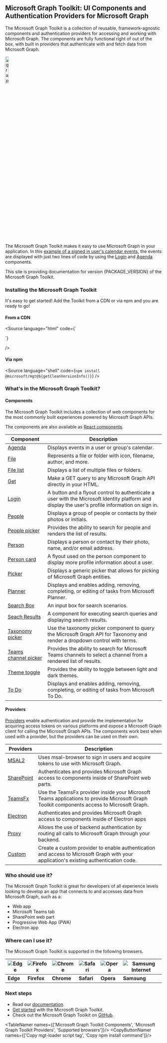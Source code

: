 
<Meta title="Overview" />

## Microsoft Graph Toolkit: UI Components and Authentication Providers for Microsoft Graph

The Microsoft Graph Toolkit is a collection of reusable, framework-agnostic components and authentication providers for accessing and working with Microsoft Graph. The components are fully functional right of out of the box, with built in providers that authenticate with and fetch data from Microsoft Graph.

<img src="graff.png" className="docs-img-centered" alt="graph logo" width="15%"/>

The Microsoft Graph Toolkit makes it easy to use Microsoft Graph in your application. In this [example of a signed in user's calendar events](?path=/story/samples-general-html--calendar), the events are displayed with just two lines of code by using the [Login](?path=/story/components-mgt-login-html--login) and [Agenda](?path=/story/components-mgt-agenda-html--agenda) components.

<p>This site is providing documentation for version {PACKAGE_VERSION} of the Microsoft Graph Toolkit.</p>

### Installing the Microsoft Graph Toolkit

It's easy to get started! Add the Toolkit from a CDN or via npm and you are ready to go!

#### From a CDN

<Source
 language="html"
 code={`
 <script type="module">
  Providers.globalProvider = new Msal2Provider({clientId: '[CLIENT-ID]'});
  registerMgtComponents();
</script>`}
/>

#### Via npm

<Source
 language="shell"
 code={`npm install @microsoft/mgt@${getCleanVersionInfo()}`}
/>

### What's in the Microsoft Graph Toolkit?

#### Components

The Microsoft Graph Toolkit includes a collection of web components for the most commonly built experiences powered by Microsoft Graph APIs.

The components are also available as [React components](https://learn.microsoft.com/graph/toolkit/get-started/mgt-react).

| Component                                                                                           | Description                                                                                                                                      |
| --------------------------------------------------------------------------------------------------- | ------------------------------------------------------------------------------------------------------------------------------------------------ |
| [Agenda](?path=/story/components-mgt-agenda-html--agenda)                                           | Displays events in a user or group's calendar.                                                                                                   |
| [File](?path=/story/components-mgt-file-html--file)                                                 | Represents a file or folder with icon, filename, author, and more.                                                                               |
| [File list](?path=/story/components-mgt-file-list-html--file-list)                                  | Displays a list of multiple files or folders.                                                                                                    |
| [Get](?path=/story/components-mgt-get-html--get-email)                                              | Make a GET query to any Microsoft Graph API directly in your HTML.                                                                               |
| [Login](?path=/story/components-mgt-login-html--login)                                              | A button and a flyout control to authenticate a user with the Microsoft Identity platform and display the user's profile information on sign in. |
| [People](?path=/story/components-mgt-people-html--people)                                           | Displays a group of people or contacts by their photos or initials.                                                                              |
| [People picker](?path=/story/components-mgt-people-picker-html--people-picker)                      | Provides the ability to search for people and renders the list of results.                                                                       |
| [Person](?path=/story/components-mgt-person-html--person)                                           | Displays a person or contact by their photo, name, and/or email address.                                                                         |
| [Person card](?path=/story/components-mgt-person-card-html--person-card)                            | A flyout used on the person component to display more profile information about a user.                                                          |
| [Picker](?path=/story/components-mgt-picker-html--picker)                                           | Displays a generic picker that allows for picking of Microsoft Graph entities.                                                                   |
| [Planner](?path=/story/components-mgt-planner-html--planner)                                        | Displays and enables adding, removing, completing, or editing of tasks from Microsoft Planner.                                                   |
| [Search Box](?path=/story/components-mgt-search-box-html--search-box)                               | An input box for search scenarios.                                                                                                               |
| [Seach Results](?path=/story/components-mgt-search-results-html--search-results)                    | A component for executing search queries and displaying search results.                                                                          |
| [Taxonomy picker](?path=/story/components-mgt-taxonomy-picker-html--taxonomy-picker)                | Use the taxonomy picker component to query the Microsoft Graph API for Taxonomy and render a dropdown control with terms.                        |
| [Teams channel picker](?path=/story/components-mgt-teams-channel-picker-html--teams-channel-picker) | Provides the ability to search for Microsoft Teams channels to select a channel from a rendered list of results.                                 |
| [Theme toggle](?path=/story/components-mgt-theme-toggle-html--user-preference-driven)               | Provides the ability to toggle between light and dark themes.                                                                                    |
| [To Do](?path=/story/components-mgt-todo-html--todos)                                               | Displays and enables adding, removing, completing, or editing of tasks from Microsoft To Do.                                                     |

#### Providers

[Providers](https://learn.microsoft.com/graph/toolkit/providers/providers) enable authentication and provide the implementation for acquiring access tokens on various platforms and expose a Microsoft Graph client for calling the Microsoft Graph APIs. The components work best when used with a provider, but the providers can be used on their own.

| Providers                                                                    | Description                                                                                                                                |
| ---------------------------------------------------------------------------- | ------------------------------------------------------------------------------------------------------------------------------------------ |
| [MSAL2](https://learn.microsoft.com/graph/toolkit/providers/msal2)           | Uses msal-browser to sign in users and acquire tokens to use with Microsoft Graph.                                                         |
| [SharePoint](https://learn.microsoft.com/graph/toolkit/providers/sharepoint) | Authenticates and provides Microsoft Graph access to components inside of SharePoint web parts.                                            |
| [TeamsFx](https://learn.microsoft.com/graph/toolkit/providers/teamsfx)       | Use the TeamsFx provider inside your Microsoft Teams applications to provide Microsoft Graph Toolkit components access to Microsoft Graph. |
| [Electron](https://learn.microsoft.com/graph/toolkit/providers/electron)     | Authenticates and provides Microsoft Graph access to components inside of Electron apps                                                    |
| [Proxy](https://learn.microsoft.com/graph/toolkit/providers/proxy)           | Allows the use of backend authentication by routing all calls to Microsoft Graph through your backend.                                     |
| [Custom](https://learn.microsoft.com/graph/toolkit/providers/custom)         | Create a custom provider to enable authentication and access to Microsoft Graph with your application's existing authentication code.      |

### Who should use it?

The Microsoft Graph Toolkit is great for developers of all experience levels looking to develop an app that connects to and accesses data from Microsoft Graph, such as a:

- Web app
- Microsoft Teams tab
- SharePoint web part
- Progressive Web App (PWA)
- Electron app

### Where can I use it?

The Microsoft Graph Toolkit is supported in the following browsers.

| ![Edge](https://learn.microsoft.com/graph/toolkit/images/edgeIcon.png) | ![Firefox](https://learn.microsoft.com/graph/toolkit/images/firefoxIcon.png) | ![Chrome](https://learn.microsoft.com/graph/toolkit/images/chromeIcon.png) | ![Safari](https://learn.microsoft.com/graph/toolkit/images/safariIcon.png) | ![Opera](https://learn.microsoft.com/graph/toolkit/images/operaIcon.png) | ![Samsung Internet](https://learn.microsoft.com/graph/toolkit/images/samsungInternetIcon.png) |
| ---------------------------------------------------------------------- | ---------------------------------------------------------------------------- | -------------------------------------------------------------------------- | -------------------------------------------------------------------------- | ------------------------------------------------------------------------ | --------------------------------------------------------------------------------------------- |
| **Edge**                                                               | **Firefox**                                                                  | **Chrome**                                                                 | **Safari**                                                                 | **Opera**                                                                | **Samsung**                                                                                   |

### Next steps

- Read our [documentation](https://aka.ms/mgt/docs).
- [Get started](https://learn.microsoft.com/graph/toolkit/get-started/overview) with the Microsoft Graph Toolkit.
- Check out the Microsoft Graph Toolkit on [GitHub](https://aka.ms/mgt).

<TableNamer names={['Microsoft Graph Toolkit Components', 'Microsoft Graph Toolkit Providers', 'Supported browsers']}/>
<CopyButtonNamer names={['Copy mgt-loader script tag', 'Copy npm install command']}/>
